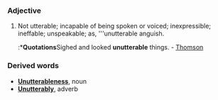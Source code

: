 ===Adjective===
#Not utterable; incapable of being spoken or voiced; inexpressible; ineffable; unspeakable; as, '''unutterable anguish.
#:*'''Quotations'''Sighed and looked '''unutterable''' things. -  [[Thomson]]
===Derived words===
*'''[[Unutterableness]]''', noun
*'''[[Unutterably]]''', adverb